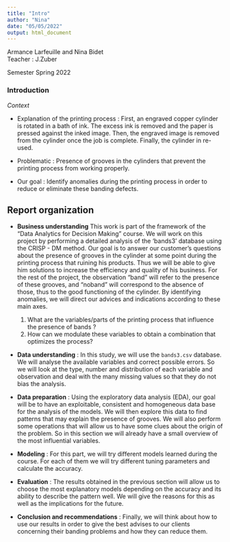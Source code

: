 ```yaml
---
title: "Intro"
author: "Nina"
date: "05/05/2022"
output: html_document
---
```


Armance Larfeuille and Nina Bidet  
Teacher : J.Zuber

Semester Spring 2022


### Introduction

*Context*

- Explanation of the printing process : First, an engraved copper cylinder is rotated in a bath of ink. The excess ink is removed and the paper is pressed against the inked image. Then, the engraved image is removed from the cylinder once the job is complete. Finally, the cylinder in re-used.

- Problematic : Presence of grooves in the cylinders that prevent the printing process from working properly. 

- Our goal : Identify anomalies during the printing process in order to reduce or eliminate these banding defects. 


## Report organization

* __Business understanding__
This work is part of the framework of the "Data Analytics for Decision Making" course. We will work on this project by performing a detailed analysis of the 'bands3' database using the CRISP - DM method.
Our goal is to answer our customer's questions about the presence of grooves in the cylinder at some point during the printing process that ruining his products. Thus we will be able to give him solutions to increase the efficiency and quality of his business.
For the rest of the project, the observation "band" will refer to the presence of these grooves, and "noband" will correspond to the absence of those, thus to the good functioning of the cylinder.
By identifying anomalies, we will direct our advices and indications according to these main axes. 

  1. What are the variables/parts of the printing process that influence the presence of bands ?
  2. How can we modulate these variables to obtain a combination that optimizes the process?

* __Data understanding__ : In this study, we will use the `bands3.csv` database. We will analyse the available variables and correct possible errors. So we will look at the type, number and distribution of each variable and observation and deal with the many missing values so that they do not bias the analysis. 

* __Data preparation__ : Using the exploratory data analysis (EDA), our goal will be to have an exploitable, consistent and homogeneous data base for the analysis of the models. We will then explore this data to find patterns that may explain the presence of grooves. We will also perform some operations that will allow us to have some clues about the origin of the problem. So in this section we will already have a small overview of the most influential variables.

* __Modeling__ : For this part, we will try different models learned during the course. For each of them we will try different tuning parameters and calculate the accuracy. 

* __Evaluation__ : The results obtained in the previous section will allow us to choose the most explanatory models depending on the accuracy and its ability to describe the pattern well. We will give the reasons for this as well as the implications for the future.

* __Conclusion and recommendations__ : Finally, we will think about how to use our results in order to give the best advises to our clients concerning their banding problems and how they can reduce them.
